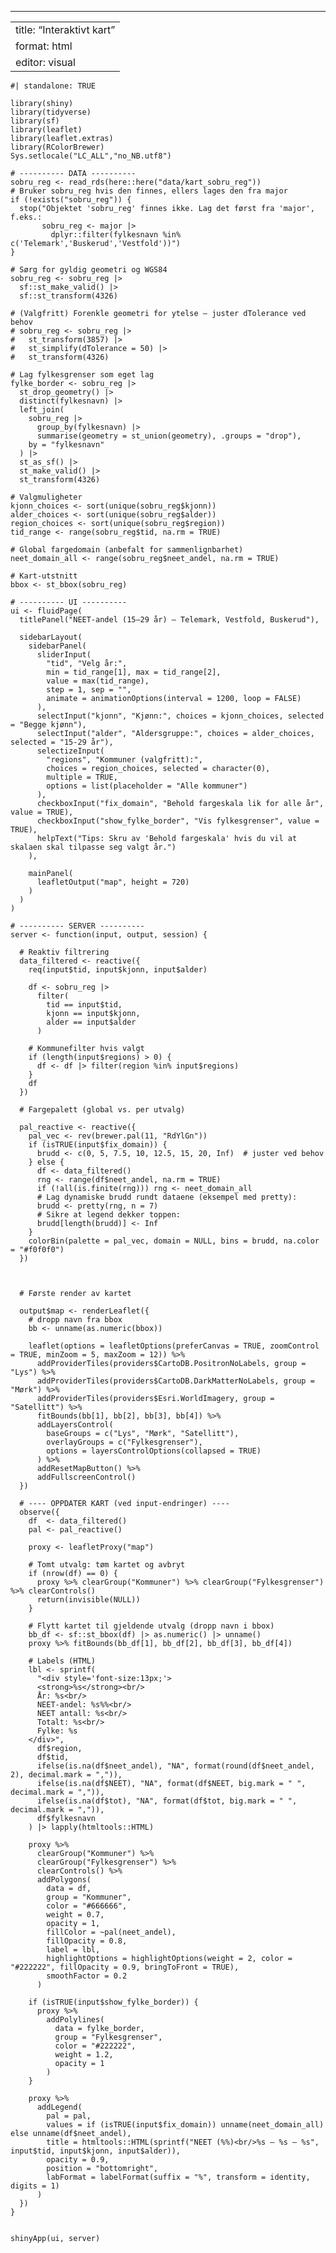 ------------------------------------------------------------------------

---
title: "Interaktivt kart"
format: html
editor: visual
---

```shinylive-r
#| standalone: TRUE

library(shiny)
library(tidyverse)
library(sf)
library(leaflet)
library(leaflet.extras)
library(RColorBrewer)
Sys.setlocale("LC_ALL","no_NB.utf8")

# ---------- DATA ----------
sobru_reg <- read_rds(here::here("data/kart_sobru_reg"))
# Bruker sobru_reg hvis den finnes, ellers lages den fra major
if (!exists("sobru_reg")) {
  stop("Objektet 'sobru_reg' finnes ikke. Lag det først fra 'major', f.eks.:
       sobru_reg <- major |>
         dplyr::filter(fylkesnavn %in% c('Telemark','Buskerud','Vestfold'))")
}

# Sørg for gyldig geometri og WGS84
sobru_reg <- sobru_reg |>
  sf::st_make_valid() |>
  sf::st_transform(4326)

# (Valgfritt) Forenkle geometri for ytelse – juster dTolerance ved behov
# sobru_reg <- sobru_reg |>
#   st_transform(3857) |>
#   st_simplify(dTolerance = 50) |>
#   st_transform(4326)

# Lag fylkesgrenser som eget lag
fylke_border <- sobru_reg |>
  st_drop_geometry() |>
  distinct(fylkesnavn) |>
  left_join(
    sobru_reg |>
      group_by(fylkesnavn) |>
      summarise(geometry = st_union(geometry), .groups = "drop"),
    by = "fylkesnavn"
  ) |>
  st_as_sf() |>
  st_make_valid() |>
  st_transform(4326)

# Valgmuligheter
kjonn_choices <- sort(unique(sobru_reg$kjonn))
alder_choices <- sort(unique(sobru_reg$alder))
region_choices <- sort(unique(sobru_reg$region))
tid_range <- range(sobru_reg$tid, na.rm = TRUE)

# Global fargedomain (anbefalt for sammenlignbarhet)
neet_domain_all <- range(sobru_reg$neet_andel, na.rm = TRUE)

# Kart-utstnitt
bbox <- st_bbox(sobru_reg)

# ---------- UI ----------
ui <- fluidPage(
  titlePanel("NEET-andel (15–29 år) – Telemark, Vestfold, Buskerud"),
  
  sidebarLayout(
    sidebarPanel(
      sliderInput(
        "tid", "Velg år:",
        min = tid_range[1], max = tid_range[2],
        value = max(tid_range),
        step = 1, sep = "",
        animate = animationOptions(interval = 1200, loop = FALSE)
      ),
      selectInput("kjonn", "Kjønn:", choices = kjonn_choices, selected = "Begge kjønn"),
      selectInput("alder", "Aldersgruppe:", choices = alder_choices, selected = "15-29 år"),
      selectizeInput(
        "regions", "Kommuner (valgfritt):",
        choices = region_choices, selected = character(0),
        multiple = TRUE,
        options = list(placeholder = "Alle kommuner")
      ),
      checkboxInput("fix_domain", "Behold fargeskala lik for alle år", value = TRUE),
      checkboxInput("show_fylke_border", "Vis fylkesgrenser", value = TRUE),
      helpText("Tips: Skru av 'Behold fargeskala' hvis du vil at skalaen skal tilpasse seg valgt år.")
    ),
    
    mainPanel(
      leafletOutput("map", height = 720)
    )
  )
)

# ---------- SERVER ----------
server <- function(input, output, session) {
  
  # Reaktiv filtrering
  data_filtered <- reactive({
    req(input$tid, input$kjonn, input$alder)
    
    df <- sobru_reg |>
      filter(
        tid == input$tid,
        kjonn == input$kjonn,
        alder == input$alder
      )
    
    # Kommunefilter hvis valgt
    if (length(input$regions) > 0) {
      df <- df |> filter(region %in% input$regions)
    }
    df
  })
  
  # Fargepalett (global vs. per utvalg)
  
  pal_reactive <- reactive({
    pal_vec <- rev(brewer.pal(11, "RdYlGn"))
    if (isTRUE(input$fix_domain)) {
      brudd <- c(0, 5, 7.5, 10, 12.5, 15, 20, Inf)  # juster ved behov
    } else {
      df <- data_filtered()
      rng <- range(df$neet_andel, na.rm = TRUE)
      if (!all(is.finite(rng))) rng <- neet_domain_all
      # Lag dynamiske brudd rundt dataene (eksempel med pretty):
      brudd <- pretty(rng, n = 7)
      # Sikre at legend dekker toppen:
      brudd[length(brudd)] <- Inf
    }
    colorBin(palette = pal_vec, domain = NULL, bins = brudd, na.color = "#f0f0f0")
  })
  
  
  
  # Første render av kartet
  
  output$map <- renderLeaflet({
    # dropp navn fra bbox
    bb <- unname(as.numeric(bbox))
    
    leaflet(options = leafletOptions(preferCanvas = TRUE, zoomControl = TRUE, minZoom = 5, maxZoom = 12)) %>%
      addProviderTiles(providers$CartoDB.PositronNoLabels, group = "Lys") %>%
      addProviderTiles(providers$CartoDB.DarkMatterNoLabels, group = "Mørk") %>%
      addProviderTiles(providers$Esri.WorldImagery, group = "Satellitt") %>%
      fitBounds(bb[1], bb[2], bb[3], bb[4]) %>%
      addLayersControl(
        baseGroups = c("Lys", "Mørk", "Satellitt"),
        overlayGroups = c("Fylkesgrenser"),
        options = layersControlOptions(collapsed = TRUE)
      ) %>%
      addResetMapButton() %>%
      addFullscreenControl()
  })
  
  # ---- OPPDATER KART (ved input-endringer) ----
  observe({
    df  <- data_filtered()
    pal <- pal_reactive()
    
    proxy <- leafletProxy("map")
    
    # Tomt utvalg: tøm kartet og avbryt
    if (nrow(df) == 0) {
      proxy %>% clearGroup("Kommuner") %>% clearGroup("Fylkesgrenser") %>% clearControls()
      return(invisible(NULL))
    }
    
    # Flytt kartet til gjeldende utvalg (dropp navn i bbox)
    bb_df <- sf::st_bbox(df) |> as.numeric() |> unname()
    proxy %>% fitBounds(bb_df[1], bb_df[2], bb_df[3], bb_df[4])
    
    # Labels (HTML)
    lbl <- sprintf(
      "<div style='font-size:13px;'>
      <strong>%s</strong><br/>
      År: %s<br/>
      NEET-andel: %s%%<br/>
      NEET antall: %s<br/>
      Totalt: %s<br/>
      Fylke: %s
    </div>",
      df$region,
      df$tid,
      ifelse(is.na(df$neet_andel), "NA", format(round(df$neet_andel, 2), decimal.mark = ",")),
      ifelse(is.na(df$NEET), "NA", format(df$NEET, big.mark = " ", decimal.mark = ",")),
      ifelse(is.na(df$tot), "NA", format(df$tot, big.mark = " ", decimal.mark = ",")),
      df$fylkesnavn
    ) |> lapply(htmltools::HTML)
    
    proxy %>%
      clearGroup("Kommuner") %>%
      clearGroup("Fylkesgrenser") %>%
      clearControls() %>%
      addPolygons(
        data = df,
        group = "Kommuner",
        color = "#666666",
        weight = 0.7,
        opacity = 1,
        fillColor = ~pal(neet_andel),
        fillOpacity = 0.8,
        label = lbl,
        highlightOptions = highlightOptions(weight = 2, color = "#222222", fillOpacity = 0.9, bringToFront = TRUE),
        smoothFactor = 0.2
      )
    
    if (isTRUE(input$show_fylke_border)) {
      proxy %>%
        addPolylines(
          data = fylke_border,
          group = "Fylkesgrenser",
          color = "#222222",
          weight = 1.2,
          opacity = 1
        )
    }
    
    proxy %>%
      addLegend(
        pal = pal,
        values = if (isTRUE(input$fix_domain)) unname(neet_domain_all) else unname(df$neet_andel),
        title = htmltools::HTML(sprintf("NEET (%%)<br/>%s – %s – %s", input$tid, input$kjonn, input$alder)),
        opacity = 0.9,
        position = "bottomright",
        labFormat = labelFormat(suffix = "%", transform = identity, digits = 1)
      )
  })
}


shinyApp(ui, server)
```
